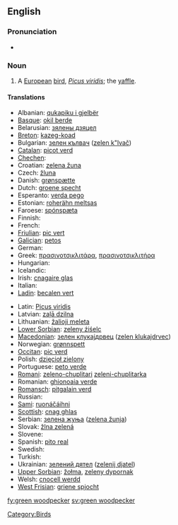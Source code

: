 {{wikipedia}}
==English==

===Pronunciation===
* {{IPA|/gɽin'wʊdpɛkəɽ/}}

===Noun===
{{en-noun|sg=[[green]] [[woodpecker]]}}

# A [[European]] [[bird]], ''[[Picus viridis]]''; the [[yaffle]].

====Translations====
{{trans-top|bird}}
* Albanian: [[qukapiku i gjelbër]]
* [[Basque]]: [[okil berde]]
* Belarusian: [[зялены дзяцел]]
* [[Breton]]: [[kazeg-koad]]
* Bulgarian: [[зелен кълвач]] ([[zelen k"lvač]])
* [[Catalan]]: [[picot verd]]
* [[Chechen]]: {{tø|ce|баьццара хенакIур}}
* Croatian: [[zelena žuna]]
* Czech: [[žluna]]
* Danish: [[grønspætte]]
* Dutch: [[groene specht]] {{m}}
* Esperanto: [[verda pego]]
* Estonian: [[roherähn meltsas]]
* Faroese: [[spónspæta]]
* Finnish: {{t-|fi|vihertikka}}
* French: {{t-|fr|pic vert|m}}
* [[Friulian]]: [[pic vert]]
* [[Galician]]: [[petos]]
* German: {{t+|de|Grünspecht|m}}
* Greek: [[πρασινοτσικλιτάρα]], [[πρασινοτσικλιτήρα]] '' ''
* Hungarian: {{t-|hu|zöld küllő}}
* Icelandic: {{t+|is|grænspæta}}
* Irish: [[cnagaire glas]]
* Italian: {{t+|it|picchio verde|m}}
* [[Ladin]]: [[becalen vert]]
{{trans-mid}}
* Latin: [[Picus viridis]] '' ''
* Latvian: [[zaļā dzilna]]
* Lithuanian: [[žalioji meleta]]
* [[Lower Sorbian]]: [[zeleny źiśelc]]
* [[Macedonian]]: [[зелен клукаjдрвец]] ([[zelen klukajdrvec]])
* Norwegian: [[grønnspett]]
* [[Occitan]]: [[pic verd]]
* Polish: [[dzięcioł zielony]] '' ''
* Portuguese: [[peto verde]]
* [[Romani]]: [[zeleno-chuplitari]] {{m}} [[zeleni-chuplitarka]] {{f}}
* Romanian: [[ghionoaia verde]]
* [[Romansch]]: [[pitgalain verd]]
* Russian: {{t|ru|зелёный дятел|m|tr=z'el'ónyj d'át'l}}
* [[Sami]]: [[ruonáčáihni]]
* [[Scottish]]: [[cnag ghlas]]
* Serbian: [[зелена жуња]] ([[zelena žunja]])
* Slovak: [[žlna zelená]]
* Slovene: {{t+|sl|zelena žolna}}
* Spanish: [[pito real]] {{m}}
* Swedish: {{t+|sv|gröngöling}}
* Turkish: {{t+|tr|yeşil ağaçkakan}}
* Ukrainian: [[зелений дятел]] ([[zеlеnij djatеl]])
* [[Upper Sorbian]]: [[žołma]], [[zeleny dypornak]]
* Welsh: [[cnocell werdd]]
* [[West Frisian]]: [[griene spjocht]]
{{trans-bottom}}

[[Category:Birds]]

[[fy:green woodpecker]]
[[sv:green woodpecker]]